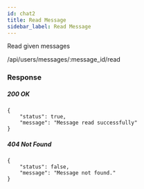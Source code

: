 ```yaml
---
id: chat2
title: Read Message
sidebar_label: Read Message
---
```



Read given messages

<Endpoint req="POST">/api/users/messages/:message_id/read</Endpoint>

### Response
##### 200 OK

```
{
    "status": true,
    "message": "Message read successfully"
}
```

##### 404 Not Found
```
{
    "status": false,
    "message": "Message not found."
}
```